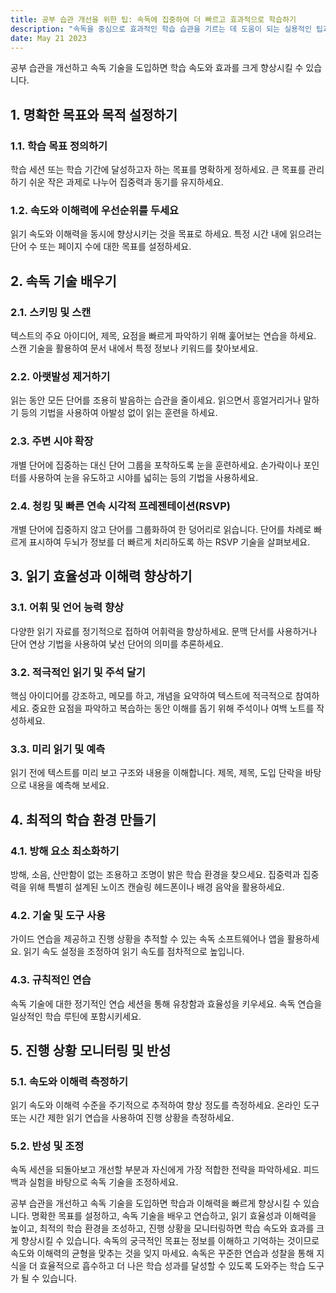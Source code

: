 ```yaml
---
title: 공부 습관 개선을 위한 팁: 속독에 집중하여 더 빠르고 효과적으로 학습하기
description: "속독을 중심으로 효과적인 학습 습관을 기르는 데 도움이 되는 실용적인 팁과 사례를 제공하여 정보를 보다 효율적으로 흡수할 수 있도록 합니다."
date: May 21 2023
---
```


공부 습관을 개선하고 속독 기술을 도입하면 학습 속도와 효과를 크게 향상시킬 수 있습니다. 

## 1. 명확한 목표와 목적 설정하기
### 1.1. 학습 목표 정의하기

학습 세션 또는 학습 기간에 달성하고자 하는 목표를 명확하게 정하세요.
큰 목표를 관리하기 쉬운 작은 과제로 나누어 집중력과 동기를 유지하세요.
### 1.2. 속도와 이해력에 우선순위를 두세요

읽기 속도와 이해력을 동시에 향상시키는 것을 목표로 하세요.
특정 시간 내에 읽으려는 단어 수 또는 페이지 수에 대한 목표를 설정하세요.
## 2. 속독 기술 배우기
### 2.1. 스키밍 및 스캔

텍스트의 주요 아이디어, 제목, 요점을 빠르게 파악하기 위해 훑어보는 연습을 하세요.
스캔 기술을 활용하여 문서 내에서 특정 정보나 키워드를 찾아보세요.
### 2.2. 아랫발성 제거하기

읽는 동안 모든 단어를 조용히 발음하는 습관을 줄이세요.
읽으면서 흥얼거리거나 말하기 등의 기법을 사용하여 아발성 없이 읽는 훈련을 하세요.
### 2.3. 주변 시야 확장

개별 단어에 집중하는 대신 단어 그룹을 포착하도록 눈을 훈련하세요.
손가락이나 포인터를 사용하여 눈을 유도하고 시야를 넓히는 등의 기법을 사용하세요.
### 2.4. 청킹 및 빠른 연속 시각적 프레젠테이션(RSVP)

개별 단어에 집중하지 않고 단어를 그룹화하여 한 덩어리로 읽습니다.
단어를 차례로 빠르게 표시하여 두뇌가 정보를 더 빠르게 처리하도록 하는 RSVP 기술을 살펴보세요.
## 3. 읽기 효율성과 이해력 향상하기
### 3.1. 어휘 및 언어 능력 향상

다양한 읽기 자료를 정기적으로 접하여 어휘력을 향상하세요.
문맥 단서를 사용하거나 단어 연상 기법을 사용하여 낯선 단어의 의미를 추론하세요.
### 3.2. 적극적인 읽기 및 주석 달기

핵심 아이디어를 강조하고, 메모를 하고, 개념을 요약하여 텍스트에 적극적으로 참여하세요.
중요한 요점을 파악하고 복습하는 동안 이해를 돕기 위해 주석이나 여백 노트를 작성하세요.
### 3.3. 미리 읽기 및 예측

읽기 전에 텍스트를 미리 보고 구조와 내용을 이해합니다.
제목, 제목, 도입 단락을 바탕으로 내용을 예측해 보세요.
## 4. 최적의 학습 환경 만들기
### 4.1. 방해 요소 최소화하기

방해, 소음, 산만함이 없는 조용하고 조명이 밝은 학습 환경을 찾으세요.
집중력과 집중력을 위해 특별히 설계된 노이즈 캔슬링 헤드폰이나 배경 음악을 활용하세요.
### 4.2. 기술 및 도구 사용

가이드 연습을 제공하고 진행 상황을 추적할 수 있는 속독 소프트웨어나 앱을 활용하세요.
읽기 속도 설정을 조정하여 읽기 속도를 점차적으로 높입니다.
### 4.3. 규칙적인 연습

속독 기술에 대한 정기적인 연습 세션을 통해 유창함과 효율성을 키우세요.
속독 연습을 일상적인 학습 루틴에 포함시키세요.
## 5. 진행 상황 모니터링 및 반성
### 5.1. 속도와 이해력 측정하기

읽기 속도와 이해력 수준을 주기적으로 추적하여 향상 정도를 측정하세요.
온라인 도구 또는 시간 제한 읽기 연습을 사용하여 진행 상황을 측정하세요.
### 5.2. 반성 및 조정

속독 세션을 되돌아보고 개선할 부분과 자신에게 가장 적합한 전략을 파악하세요.
피드백과 실험을 바탕으로 속독 기술을 조정하세요.


공부 습관을 개선하고 속독 기술을 도입하면 학습과 이해력을 빠르게 향상시킬 수 있습니다. 명확한 목표를 설정하고, 속독 기술을 배우고 연습하고, 읽기 효율성과 이해력을 높이고, 최적의 학습 환경을 조성하고, 진행 상황을 모니터링하면 학습 속도와 효과를 크게 향상시킬 수 있습니다. 속독의 궁극적인 목표는 정보를 이해하고 기억하는 것이므로 속도와 이해력의 균형을 맞추는 것을 잊지 마세요. 속독은 꾸준한 연습과 성찰을 통해 지식을 더 효율적으로 흡수하고 더 나은 학습 성과를 달성할 수 있도록 도와주는 학습 도구가 될 수 있습니다. 